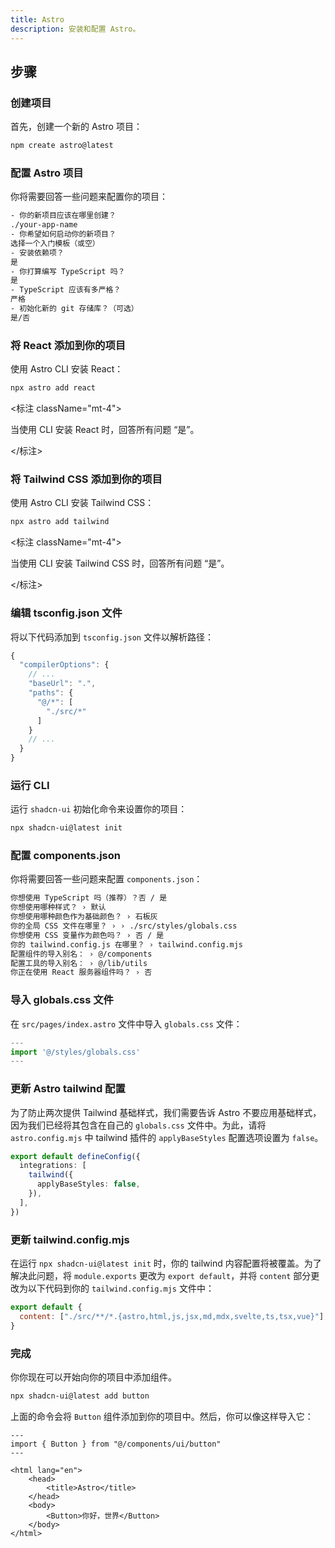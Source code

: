 ```yaml
---
title: Astro
description: 安装和配置 Astro。
---
```


## 步骤

### 创建项目

首先，创建一个新的 Astro 项目：

```bash
npm create astro@latest
```

### 配置 Astro 项目

你将需要回答一些问题来配置你的项目：

```txt showLineNumbers
- 你的新项目应该在哪里创建？
./your-app-name
- 你希望如何启动你的新项目？
选择一个入门模板（或空）
- 安装依赖项？
是
- 你打算编写 TypeScript 吗？
是
- TypeScript 应该有多严格？
严格
- 初始化新的 git 存储库？（可选）
是/否
```

### 将 React 添加到你的项目

使用 Astro CLI 安装 React：

```bash
npx astro add react
```

<标注 className="mt-4">

当使用 CLI 安装 React 时，回答所有问题 “是”。

</标注>

### 将 Tailwind CSS 添加到你的项目

使用 Astro CLI 安装 Tailwind CSS：

```bash
npx astro add tailwind
```

<标注 className="mt-4">

当使用 CLI 安装 Tailwind CSS 时，回答所有问题 “是”。

</标注>

### 编辑 tsconfig.json 文件

将以下代码添加到 `tsconfig.json` 文件以解析路径：

```ts {4-9} showLineNumbers
{
  "compilerOptions": {
    // ...
    "baseUrl": ".",
    "paths": {
      "@/*": [
        "./src/*"
      ]
    }
    // ...
  }
}
```

### 运行 CLI

运行 `shadcn-ui` 初始化命令来设置你的项目：

```bash
npx shadcn-ui@latest init
```

### 配置 components.json

你将需要回答一些问题来配置 `components.json`：

```txt showLineNumbers
你想使用 TypeScript 吗（推荐）？否 / 是
你想使用哪种样式？ › 默认
你想使用哪种颜色作为基础颜色？ › 石板灰
你的全局 CSS 文件在哪里？ › › ./src/styles/globals.css
你想使用 CSS 变量作为颜色吗？ › 否 / 是
你的 tailwind.config.js 在哪里？ › tailwind.config.mjs
配置组件的导入别名： › @/components
配置工具的导入别名： › @/lib/utils
你正在使用 React 服务器组件吗？ › 否
```

### 导入 globals.css 文件

在 `src/pages/index.astro` 文件中导入 `globals.css` 文件：

```ts {2} showLineNumbers
---
import '@/styles/globals.css'
---
```

### 更新 Astro tailwind 配置

为了防止两次提供 Tailwind 基础样式，我们需要告诉 Astro 不要应用基础样式，因为我们已经将其包含在自己的 `globals.css` 文件中。为此，请将 `astro.config.mjs` 中 tailwind 插件的 `applyBaseStyles` 配置选项设置为 `false`。

```ts {3-5} showLineNumbers
export default defineConfig({
  integrations: [
    tailwind({
      applyBaseStyles: false,
    }),
  ],
})
```

### 更新 tailwind.config.mjs

在运行 `npx shadcn-ui@latest init` 时，你的 tailwind 内容配置将被覆盖。为了解决此问题，将 `module.exports` 更改为 `export default`，并将 `content` 部分更改为以下代码到你的 `tailwind.config.mjs` 文件中：

```js {1-4} showLineNumbers
export default {
  content: ["./src/**/*.{astro,html,js,jsx,md,mdx,svelte,ts,tsx,vue}"],
}
```

### 完成

你你现在可以开始向你的项目中添加组件。

```bash
npx shadcn-ui@latest add button
```

上面的命令会将 `Button` 组件添加到你的项目中。然后，你可以像这样导入它：

```astro {2,10} showLineNumbers
---
import { Button } from "@/components/ui/button"
---

<html lang="en">
	<head>
		<title>Astro</title>
	</head>
	<body>
		<Button>你好，世界</Button>
	</body>
</html>
```

